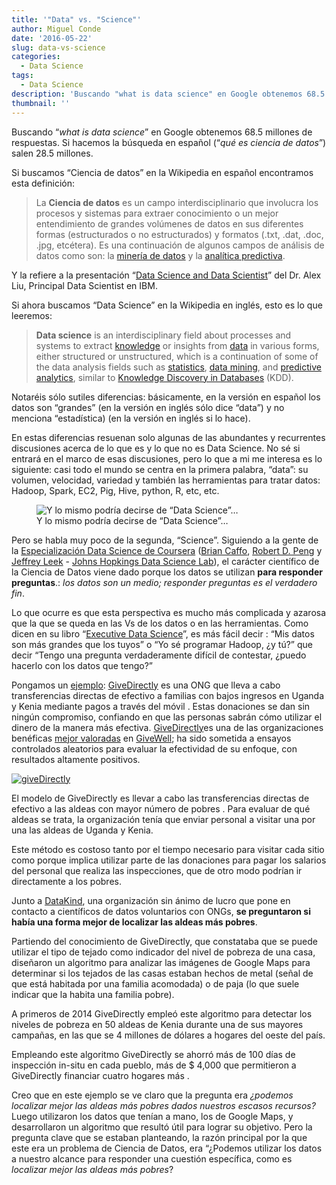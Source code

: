 ```yaml
---
title: '"Data" vs. "Science"'
author: Miguel Conde
date: '2016-05-22'
slug: data-vs-science
categories:
  - Data Science
tags:
  - Data Science
description: 'Buscando "what is data science" en Google obtenemos 68.5 millones de respuestas. Si hacemos la búsqueda en español ("qué es ciencia de datos") salen 28.5 millones.'
thumbnail: ''
---
```


Buscando "*what is data science*" en Google obtenemos 68.5 millones de respuestas. Si hacemos la búsqueda en español ("*qué es ciencia de datos*") salen 28.5 millones.

Si buscamos "Ciencia de datos" en la Wikipedia en español encontramos esta definición:

> La **Ciencia de datos** es un campo interdisciplinario que involucra los procesos y sistemas para extraer conocimiento o un mejor entendimiento de grandes volúmenes de datos en sus diferentes formas (estructurados o no estructurados) y formatos (.txt, .dat, .doc, .jpg, etcétera). Es una continuación de algunos campos de análisis de datos como son: la [minería de datos](https://es.wikipedia.org/wiki/Miner%C3%ADa_de_datos "Minería de datos") y la [analítica predictiva](https://es.wikipedia.org/wiki/An%C3%A1lisis_predictivo "Análisis predictivo").

Y la refiere a la presentación "[Data Science and Data Scientist](http://www.researchmethods.org/DataScienceDataScientists.pdf)" del Dr. Alex Liu, Principal Data Scientist en IBM.

Si ahora buscamos "Data Science" en la Wikipedia en inglés, esto es lo que leeremos:

> **Data science** is an interdisciplinary field about processes and systems to extract [knowledge](https://en.wikipedia.org/wiki/Knowledge "Knowledge") or insights from [data](https://en.wikipedia.org/wiki/Data "Data") in various forms, either structured or unstructured, which is a continuation of some of the data analysis fields such as [statistics](https://en.wikipedia.org/wiki/Statistics "Statistics"), [data mining](https://en.wikipedia.org/wiki/Data_mining "Data mining"), and [predictive analytics](https://en.wikipedia.org/wiki/Predictive_analytics "Predictive analytics"), similar to [Knowledge Discovery in Databases](https://en.wikipedia.org/wiki/Knowledge_Discovery_in_Databases "Knowledge Discovery in Databases") (KDD).

Notaréis sólo sutiles diferencias: básicamente, en la versión en español los datos son "grandes" (en la versión en inglés sólo dice "data") y no menciona "estadística) (en la versión en inglés si lo hace).

En estas diferencias resuenan solo algunas de las abundantes y recurrentes discusiones acerca de lo que es y lo que no es Data Science. No sé si entrará en el marco de esas discusiones, pero lo que a mi me interesa es lo siguiente: casi todo el mundo se centra en la primera palabra, "data": su volumen, velocidad, variedad y también las herramientas para tratar datos: Hadoop, Spark, EC2, Pig, Hive, python, R, etc, etc.

![Y lo mismo podría decirse de "Data Science"...](images/bigDataHumour.png.crdownload "Y lo mismo podría decirse de "Data Science"…")

Pero se habla muy poco de la segunda, "Science". Siguiendo a la gente de la [Especialización Data Science de Coursera](https://www.coursera.org/specializations/jhu-data-science) ([Brian Caffo](http://www.bcaffo.com/), [Robert D. Peng](http://www.biostat.jhsph.edu/~rpeng/index.html) y [Jeffrey Leek](http://jtleek.com/) - [Johns Hopkings Data Science Lab](http://jhudatascience.org/)), el carácter científico de la Ciencia de Datos viene dado porque los datos se utilizan **para responder preguntas**.: *los datos son un medio; responder preguntas es el verdadero fin*.

Lo que ocurre es que esta perspectiva es mucho más complicada y azarosa que la que se queda en las Vs de los datos o en las herramientas. Como dicen en su libro "[Executive Data Science](https://leanpub.com/eds)", es más fácil decir : "Mis datos son más grandes que los tuyos" o "Yo sé programar Hadoop, ¿y tú?" que decir "Tengo una pregunta verdaderamente difícil de contestar, ¿puedo hacerlo con los datos que tengo?"

Pongamos un [ejemplo](https://www.quora.com/What-are-good-examples-of-using-data-science-for-development-and-or-social-good): [[GiveDirectly]{.ul}](http://www.givedirectly.org/) es una ONG que lleva a cabo transferencias directas de efectivo a familias con bajos ingresos en Uganda y Kenia mediante pagos a través del móvil . Estas donaciones se dan sin ningún compromiso, confiando en que las personas sabrán cómo utilizar el dinero de la manera más efectiva. [GiveDirectly](http://www.givewell.org/international/top-charities/give-directly)es una de las organizaciones benéficas [mejor valoradas](http://www.givewell.org/charities/top-charities) en [GiveWell](http://www.givewell.org/international/top-charities/give-directly); ha sido sometida a ensayos controlados aleatorios para evaluar la efectividad de su enfoque, con resultados altamente positivos.

[![giveDirectly](images/giveDirectly.jpg.crdownload)](https://www.givedirectly.org/)

El modelo de GiveDirectly es llevar a cabo las transferencias directas de efectivo a las aldeas con mayor número de pobres . Para evaluar de qué aldeas se trata, la organización tenía que enviar personal a visitar una por una las aldeas de Uganda y Kenia.

Este método es costoso tanto por el tiempo necesario para visitar cada sitio como porque implica utilizar parte de las donaciones para pagar los salarios del personal que realiza las inspecciones, que de otro modo podrían ir directamente a los pobres.

Junto a [DataKind](http://www.datakind.org/), una organización sin ánimo de lucro que pone en contacto a científicos de datos voluntarios con ONGs, **se preguntaron si había una forma mejor de localizar las aldeas más pobres**.

Partiendo del conocimiento de GiveDirectly, que constataba que se puede utilizar el tipo de tejado como indicador del nivel de pobreza de una casa, diseñaron un algoritmo para analizar las imágenes de Google Maps para determinar si los tejados de las casas estaban hechos de metal (señal de que está habitada por una familia acomodada) o de paja (lo que suele indicar que la habita una familia pobre).

A primeros de 2014 GiveDirectly empleó este algoritmo para detectar los niveles de pobreza en 50 aldeas de Kenia durante una de sus mayores campañas, en las que se 4 millones de dólares a hogares del oeste del país.

Empleando este algoritmo GiveDirectly se ahorró más de 100 días de inspección in-situ en cada pueblo, más de \$ 4,000 que permitieron a GiveDirectly financiar cuatro hogares más .

Creo que en este ejemplo se ve claro que la pregunta era *¿podemos localizar mejor las aldeas más pobres dados nuestros escasos recursos?* Luego utilizaron los datos que tenían a mano, los de Google Maps, y desarrollaron un algoritmo que resultó útil para lograr su objetivo. Pero la pregunta clave que se estaban planteando, la razón principal por la que este era un problema de Ciencia de Datos, era "¿Podemos utilizar los datos a nuestro alcance para responder una cuestión específica, como es *localizar mejor las aldeas más pobres*?

